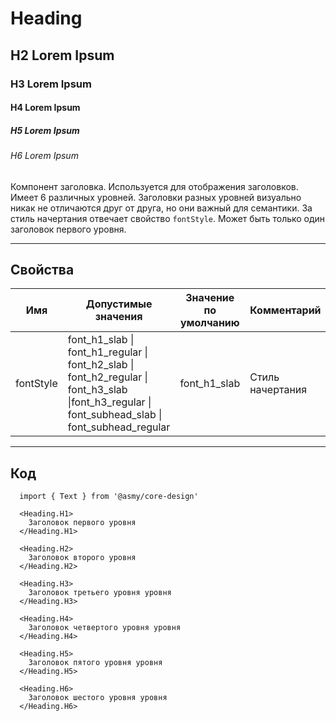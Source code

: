 
# Heading

## H2 Lorem Ipsum
### H3 Lorem Ipsum
#### H4 Lorem Ipsum
##### H5 Lorem Ipsum
###### H6 Lorem Ipsum

Компонент заголовка. Используется для отображения заголовков. Имеет 6 различных уровней.
Заголовки разных уровней визуально никак не отличаются друг от друга, но они важный для семантики. За стиль начертания
отвечает свойство `fontStyle`. Может быть только один заголовок первого уровня.

---------------------------------------
## Свойства
Имя       | Допустимые значения                                                                                                                               | Значение по умолчанию | Комментарий
--------- | ------------------------------------------------------------------------------------------------------------------------------------------------- | --------------------- | ----------------
fontStyle | font_h1_slab \| font_h1_regular \| font_h2_slab \| font_h2_regular \| font_h3_slab \|font_h3_regular \| font_subhead_slab \| font_subhead_regular | font_h1_slab          | Стиль начертания

---------------------------------------
## Код
```
  import { Text } from '@asmy/core-design'

  <Heading.H1>
    Заголовок первого уровня
  </Heading.H1>

  <Heading.H2>
    Заголовок второго уровня
  </Heading.H2>

  <Heading.H3>
    Заголовок третьего уровня уровня
  </Heading.H3>

  <Heading.H4>
    Заголовок четвертого уровня уровня
  </Heading.H4>

  <Heading.H5>
    Заголовок пятого уровня уровня
  </Heading.H5>

  <Heading.H6>
    Заголовок шестого уровня уровня
  </Heading.H6>
```
